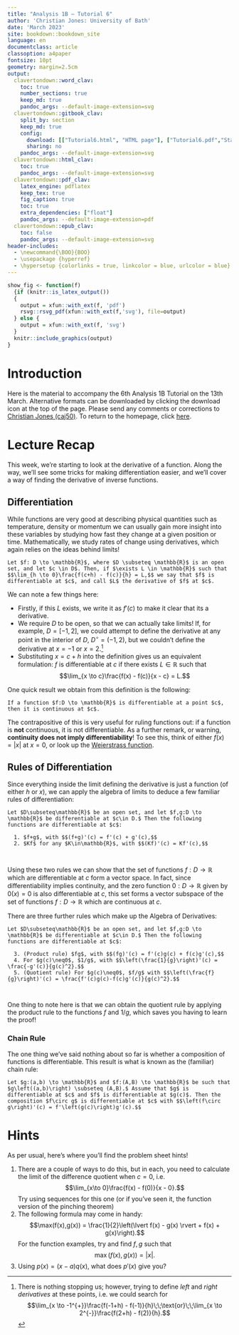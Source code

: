 ```yaml
---
title: "Analysis 1B — Tutorial 6"
author: 'Christian Jones: University of Bath'
date: 'March 2023'
site: bookdown::bookdown_site
language: en
documentclass: article
classoption: a4paper
fontsize: 10pt
geometry: margin=2.5cm
output:
  clavertondown::word_clav:
    toc: true
    number_sections: true
    keep_md: true
    pandoc_args: --default-image-extension=svg
  clavertondown::gitbook_clav:
    split_by: section
    keep_md: true
    config:
      download: [["Tutorial6.html", "HTML page"], ["Tutorial6.pdf","Standard print PDF"], ["Tutorial6Clear.pdf","Clear print PDF"], ["Tutorial6Large.pdf","Large print PDF"], ["Tutorial6.docx","Accessible Word document"], ["Tutorial6.epub","Accessible EPub book" ]]
      sharing: no
    pandoc_args: --default-image-extension=svg
  clavertondown::html_clav:
    toc: true
    pandoc_args: --default-image-extension=svg
  clavertondown::pdf_clav:
    latex_engine: pdflatex
    keep_tex: true
    fig_caption: true
    toc: true
    extra_dependencies: ["float"]
    pandoc_args: --default-image-extension=pdf
  clavertondown::epub_clav:
    toc: false
    pandoc_args: --default-image-extension=svg
header-includes:
  - \newcommand{\BOO}{BOO}
  - \usepackage {hyperref}
  - \hypersetup {colorlinks = true, linkcolor = blue, urlcolor = blue}
---
```

<!-- This is needed since I am working with svg files from mathcha.io. It converts the graphics files to something that can be used in the pdf files. Code taken from https://stackoverflow.com/questions/50165404/how-to-make-a-pdf-using-bookdown-including-svg-images/56044642#56044642 -->
```r
show_fig <- function(f)
  {if (knitr::is_latex_output())
  {
    output = xfun::with_ext(f, 'pdf')
    rsvg::rsvg_pdf(xfun::with_ext(f,'svg'), file=output)
  } else {
    output = xfun::with_ext(f, 'svg')
  }
  knitr::include_graphics(output)
}
```
\newpage
\pagenumbering{arabic}

# Introduction {-}
Here is the material to accompany the 6th Analysis 1B Tutorial on the 13th March. Alternative formats can be downloaded by clicking the download icon at the top of the page. Please send any comments or corrections to [Christian Jones (caj50)](mailto:caj50@bath.ac.uk). To return to the homepage, click [here](http://caj50.github.io/tutoring.html).

<!--<details open>
<summary>Want to ruin the surprise?</summary>
<br>
Well, you asked for it!
</details>-->

# Lecture Recap
This week, we're starting to look at the derivative of a function. Along the way, we'll see some tricks for making differentiation easier, and we'll cover a way of finding the derivative of inverse functions.

## Differentiation
While functions are very good at describing physical quantities such as temperature, density or momentum we can usually gain more insight into these variables by studying how fast they change at a given position or time. Mathematically, we study rates of change using derivatives, which again relies on the ideas behind limits!

```definition
Let $f: D \to \mathbb{R}$, where $D \subseteq \mathbb{R}$ is an open set, and let $c \in D$. Then, if $\exists L \in \mathbb{R}$ such that $$\lim_{h \to 0}\frac{f(c+h) - f(c)}{h} = L,$$ we say that $f$ is differentiable at $c$, and call $L$ the derivative of $f$ at $c$.
```
We can note a few things here:

*  Firstly, if this $L$ exists, we write it as $f'(c)$ to make it clear that its a derivative.
*  We require $D$ to be open, so that we can actually take limits! If, for example, $D = [-1,2]$, we could attempt to define the derivative at any point in the interior of $D$, $D^{\circ} = (-1,2)$, but we couldn't define the derivative at $x = -1$ or $x = 2$.[^4]
*  Substituting $x = c+h$ into the definition gives us an equivalent formulation: $f$ is differentiable at $c$ if there exists $L\in\mathbb{R}$ such that $$\lim_{x \to c}\frac{f(x) - f(c)}{x - c} = L.$$

One quick result we obtain from this definition is the following:
```proposition
If a function $f:D \to \mathbb{R}$ is differentiable at a point $c$, then it is continuous at $c$.
```
The contrapositive of this is very useful for ruling functions out: if a function is **not** continuous, it is not differentiable. As a further remark, or warning, **continuity does not imply differentiability**! To see this, think of either $f(x) = \lvert x \rvert$ at $x = 0$, or look up the [Weierstrass function](https://en.wikipedia.org/wiki/Weierstrass_function). 

[^4]: There is nothing stopping us; however, trying to define *left* and *right derivatives* at these points, i.e. we could search for $$\lim_{x \to -1^{+}}\frac{f(-1+h) - f(-1)}{h}\;\;\text{or}\;\;\lim_{x \to 2^{-}}\frac{f(2+h) - f(2)}{h}.$$

## Rules of Differentiation {#diff}
Since everything inside the limit defining the derivative is just a function (of either $h$ or $x$), we can apply the algebra of limits to deduce a few familiar rules of differentiation:

```theorem
Let $D\subseteq\mathbb{R}$ be an open set, and let $f,g:D \to \mathbb{R}$ be differentiable at $c\in D.$ Then the following functions are differentiable at $c$:
  
  1. $f+g$, with $$(f+g)'(c) = f'(c) + g'(c),$$
  2. $Kf$ for any $K\in\mathbb{R}$, with $$(Kf)'(c) = Kf'(c),$$
  
  
```

Using these two rules we can show that the set of functions $f:D\to\mathbb{R}$ which are differentiable at $c$ form a vector space. In fact, since differentiability implies continuity, and the zero function $0:D \to \mathbb{R}$ given by $0(x) = 0$ is also differentiable at $c$, this set forms a vector subspace of the set of functions $f:D \to \mathbb{R}$ which are continuous at $c$.

There are three further rules which make up the Algebra of Derivatives:

```theorem
Let $D\subseteq\mathbb{R}$ be an open set, and let $f,g:D \to \mathbb{R}$ be differentiable at $c\in D.$ Then the following functions are differentiable at $c$:
  
  3. (Product rule) $fg$, with $$(fg)'(c) = f'(c)g(c) + f(c)g'(c),$$
  4. For $g(c)\neq0$, $1/g$, with $$\left(\frac{1}{g}\right)'(c) = \frac{-g'(c)}{g(c)^2}.$$
  5. (Quotient rule) For $g(c)\neq0$, $f/g$ with $$\left(\frac{f}{g}\right)'(c) = \frac{f'(c)g(c)-f(c)g'(c)}{g(c)^2}.$$
  
  
```

One thing to note here is that we can obtain the quotient rule by applying the product rule to the functions $f$ and $1/g$, which saves you having to learn the proof!

### Chain Rule
The one thing we've said nothing about so far is whether a composition of functions is differentiable. This result is what is known as the (familiar) chain rule:

```theorem
Let $g:(a,b) \to \mathbb{R}$ and $f:(A,B) \to \mathbb{R}$ be such that $g\left((a,b)\right) \subseteq (A,B).$ Assume that $g$ is differentiable at $c$ and $f$ is differentiable at $g(c)$. Then the composition $f\circ g$ is differentiable at $c$ with $$\left(f\circ g\right)'(c) = f'\left(g(c)\right)g'(c).$$
```

# Hints
As per usual, here's where you'll find the problem sheet hints!

1) There are a couple of ways to do this, but in each, you need to calculate the limit of the difference quotient when $c=0$, i.e. $$\lim_{x\to 0}\frac{f(x) - f(0)}{x - 0}.$$ Try using sequences for this one (or if you've seen it, the function version of the pinching theorem)
2)  The following formula may come in handy:$$\max(f(x),g(x)) = \frac{1}{2}\left(\lvert f(x) - g(x) \rvert + f(x) + g(x)\right).$$
    For the function examples, try and find $f,g$ such that $$\max(f(x),g(x)) = \lvert x \rvert.$$
3) Using $p(x) = (x-a)q(x)$, what does $p'(x)$ give you?

 

